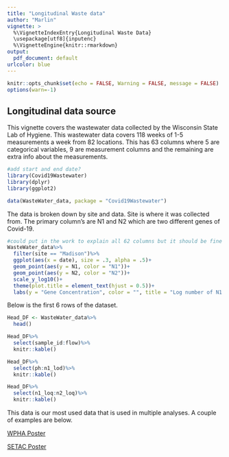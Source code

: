 ```yaml
---
title: "Longitudinal Waste data"
author: "Marlin"
vignette: >
  %\VignetteIndexEntry{Longitudinal Waste Data}
  \usepackage[utf8]{inputenc}
  %\VignetteEngine{knitr::rmarkdown}
output:
  pdf_document: default
urlcolor: blue
---
```


```r
knitr::opts_chunk$set(echo = FALSE, Warning = FALSE, message = FALSE)
options(warn=-1)
```

## Longitudinal data source

This vignette covers the wastewater data collected by the Wisconsin State Lab of Hygiene. This wastewater data covers 118 weeks of 1-5 measurements a week from 82 locations. This has 63 columns where 5 are categorical variables, 9 are measurement columns and the remaining are extra info about the measurements.


```r
#add start and end date?
library(Covid19Wastewater)
library(dplyr)
library(ggplot2)

data(WasteWater_data, package = "Covid19Wastewater")
```


The data is broken down by site and data. Site is where it was collected from. The primary column's are N1 and N2 which are two different genes of Covid-19. 

```r
#could put in the work to explain all 62 columns but it should be fine for now
WasteWater_data%>%
  filter(site == "Madison")%>%
  ggplot(aes(x = date), size = .3, alpha = .5)+
  geom_point(aes(y = N1, color = "N1"))+
  geom_point(aes(y = N2, color = "N2"))+
  scale_y_log10()+
  theme(plot.title = element_text(hjust = 0.5))+
  labs(y = "Gene Concentration", color = "", title = "Log number of N1 and N2", x = "Date")
```

Below is the first 6 rows of the dataset.

```r
Head_DF <- WasteWater_data%>%
  head()

Head_DF%>%
  select(sample_id:flow)%>%
  knitr::kable()

Head_DF%>%
  select(ph:n1_lod)%>%
  knitr::kable()

Head_DF%>%
  select(n1_loq:n2_loq)%>%
  knitr::kable()

```

This data is our most used data that is used in multiple analyses. A couple of examples are below.

[WPHA Poster](https://github.com/UW-Madison-DSI/Covid19-Wastewater-Analysis/blob/main/conclusions/WPHA-Poster/WPHA-Poster.pdf)

[SETAC Poster](https://github.com/UW-Madison-DSI/Covid19-Wastewater-Analysis/blob/main/conclusions/SETAC-Poster/SETAC-Poster.pdf)